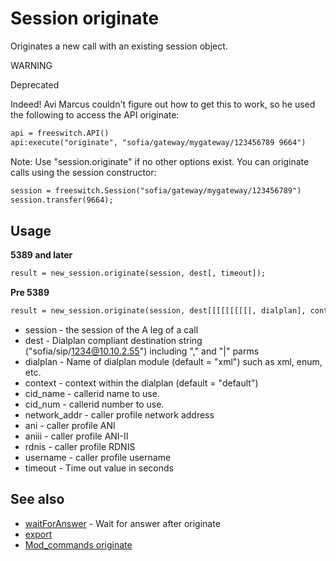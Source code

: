 
# Session originate 

 

Originates a new call with an existing session object.

WARNING

Deprecated

Indeed! Avi Marcus couldn't figure out how to get this to work, so he used the following to access the API originate:

```xml
api = freeswitch.API()
api:execute("originate", "sofia/gateway/mygateway/123456789 9664")
```

  
Note: Use "session.originate" if no other options exist. You can originate calls using the session constructor:

```xml
session = freeswitch.Session("sofia/gateway/mygateway/123456789")
session.transfer(9664);
```

## Usage

**5389 and later**

```xml
result = new_session.originate(session, dest[, timeout]);
```

  
**Pre 5389**

```xml
result = new_session.originate(session, dest[[[[[[[[[[, dialplan], context], cid_name], cid_num], network_addr], ani], aniii], rdnis], username], timeou
```

* session - the session of the A leg of a call
* dest - Dialplan compliant destination string ("sofia/sip/1234@10.10.2.55") including "," and "|" parms
* dialplan - Name of dialplan module (default = "xml") such as xml, enum, etc.
* context - context within the dialplan (default = "default")
* cid\_name - callerid name to use.
* cid\_num - callerid number to use.
* network\_addr - caller profile network address
* ani - caller profile ANI
* aniii - caller profile ANI-II
* rdnis - caller profile RDNIS
* username - caller profile username
* timeout - Time out value in seconds

## See also

* [waitForAnswer](https://wiki.freeswitch.org/wiki/Session%5FwaitForAnswer "Session waitForAnswer") \- Wait for answer after originate
* [export](https://wiki.freeswitch.org/wiki/Misc.%5FDialplan%5FTools%5Fexport "Misc. Dialplan Tools export")
* [Mod\_commands originate](../../../Modules/mod_commands_1966741.mdx)


